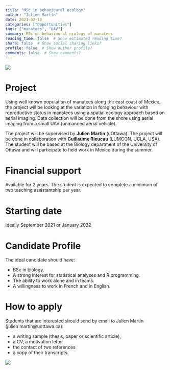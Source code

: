 ```yaml
---
title: "MSc in behavioural ecology"
author: "Julien Martin"
date: 2021-02-18
categories: ["Opportunities"]
tags: ["manatees", "UAV"]
summary: MSc on behavioural ecology of manatees
reading_time: false  # Show estimated reading time?
share: false  # Show social sharing links?
profile: false  # Show author profile?
comments: false  # Show comments?
---
```


![](YBmarmot.jpg)

# Project
Using well known population of manatees along the east coast of Mexico, the project will be looking at the variation in foraging behaviour with reproductive status in manatees using a spatial ecology approach based on aerial imaging. Data collection will be done from the shore using aerial imaging from a small UAV (unmanned aerial vehicle).  

The project will be supervised by **Julien Martin** (uOttawa). The project will be done in collaboration with **Guillaume Rieucau** (LUMCON, UCLA, USA). The student will be based at the Biology department of the University of Ottawa and will participate to field work in Mexico during the summer. 

# Financial support
Available for 2 years. The student is expected to complete a minimum of two teaching assistantship per year.

# Starting date

Ideally September 2021 or January 2022

# Candidate Profile
The ideal candidate should have: 

- BSc in biology.
- A strong interest for statistical analyses and R programming.
- The ability to work alone and in teams.
- A willingness to work in French and in English.

# How to apply
Students that are interested should send by email to Julien Martin (julien.martin@uottawa.ca):

- a writing sample (thesis, paper or scientific article),
- a CV, a motivation letter
- the contact of two references
- a copy of their transcripts

![](YBmarmot.jpg)